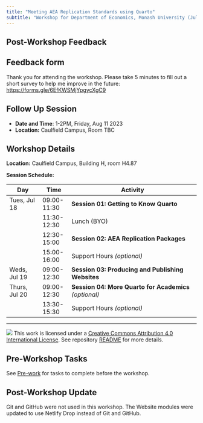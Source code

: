 ```yaml
---
title: "Meeting AEA Replication Standards using Quarto"
subtitle: "Workshop for Department of Economics, Monash University (Jul 18-20, 2023)"
---
```


## Post-Workshop Feedback

::: callout-note
# Feedback form
Thank you for attending the workshop.
Please take 5 minutes to fill out a short survey to help me improve in the future: 
<https://forms.gle/6EfKWSMjYpgycXgC9>
:::

## Follow Up Session

- **Date and Time**: 1-2PM, Friday, Aug 11 2023
- **Location:** Caulfield Campus, Room TBC

## Workshop Details

**Location:** Caulfield Campus, Building H, room H4.87

**Session Schedule:**

| Day           | Time        | Activity                                               |
|---------------|-------------|--------------------------------------------------------|
| Tues, Jul 18  | 09:00-11:30 | **Session 01: Getting to Know Quarto**                 |
|               | 11:30-12:30 | Lunch (BYO)                                            |
|               | 12:30-15:00 | **Session 02: AEA Replication Packages**               |
|               | 15:00-16:00 | Support Hours *(optional)*                             |
| Weds, Jul 19  | 09:00-12:30 | **Session 03: Producing and Publishing Websites**      |
| Thurs, Jul 20 | 09:00-12:30 | **Session 04: More Quarto for Academics** *(optional)* |
|               | 13:30-15:30 | Support Hours *(optional)*                             |

------------------------------------------------------------------------

![](https://i.creativecommons.org/l/by/4.0/88x31.png) This work is licensed under a [Creative Commons Attribution 4.0 International License](https://creativecommons.org/licenses/by/4.0/). See repository [README](https://github.com/cynthiahqy/monash-quarto-aea) for more details.

## Pre-Workshop Tasks

See [Pre-work](00-pre-workshop.qmd) for tasks to complete before the workshop.

::: callout-tip
## Post-Workshop Update
Git and GitHub were not used in this workshop. The Website modules were updated to use Netlify Drop instead of Git and GitHub.
:::